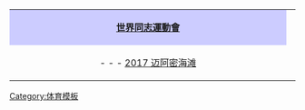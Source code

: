 {| id="toc" style="margin: 0 2em 0 2em;"
| style="background:#ccccff" align="center" width="100%" |'''[[世界同志運動會]]'''
| align="left" |
|-
|align=center| 
{{tsl|en|2006 World Outgames|2006年世界同志運動會|2006 蒙特利爾}} - 
{{tsl|en|2009 World Outgames|2009年世界同志運動會|2009 哥本哈根}} - 
{{tsl|en|2013 World Outgames|2013年世界同志運動會|2013 安特衛普}} -
[[2017年世界同志運動會|2017 迈阿密海滩]] 
|}
<noinclude>[[Category:体育模板]]</noinclude>